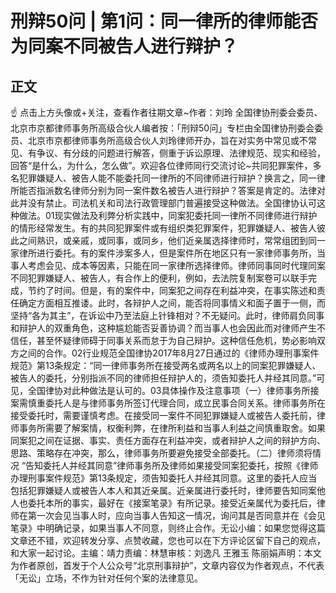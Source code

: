 # 刑辩50问 | 第1问：同一律所的律师能否为同案不同被告人进行辩护？
## 正文
☝ 点击上方头像或+关注，查看作者往期文章~作者：刘玲 全国律协刑委会委员、北京市京都律师事务所高级合伙人编者按：「刑辩50问」专栏由全国律协刑委会委员、北京市京都律师事务所高级合伙人刘玲律师开办，旨在对实务中常见或不常见、有争议、有分歧的问题进行解答，侧重于诉讼原理、法律规范、现实和经验，回答“是什么，为什么，怎么做”。欢迎各位律师同行交流讨论~共同犯罪案件，多名犯罪嫌疑人、被告人能不能委托同一律所的不同律师进行辩护？换言之，同一律所能否指派数名律师分别为同一案件数名被告人进行辩护？答案是肯定的。法律对此并没有禁止。司法机关和司法行政管理部门普遍接受这种做法。全国律协认可这种做法。01现实做法及利弊分析实践中，同案犯委托同一律所不同律师进行辩护的情形经常发生。有的共同犯罪案件或有组织类犯罪案件，犯罪嫌疑人、被告人彼此之间熟识，或亲戚，或同事，或同乡，他们近亲属选择律师时，常常组团到同一家律所进行委托。有的案件涉案多人，但是案件所在地区只有一家律师事务所，当事人考虑会见、成本等因素，只能在同一家律所选择律师。律师同事同时代理同案不同犯罪嫌疑人、被告人，有合作上的便利，例如，去法院复制案卷可以联手完成，节约了时间。但是，有的案件中，同案犯之间存在利益冲突，在事实陈述和责任确定方面相互推诿。此时，各辩护人之间，能否将同事情义和面子置于一侧，而坚持“各为其主”，在诉讼中乃至法庭上针锋相对？不无疑问。此时，律师肩负同事和辩护人的双重角色，这种尴尬能否妥善协调？而当事人也会因此而对律师产生不信任，甚至怀疑律师碍于同事关系而怠于为自己辩护。这种信任危机，势必影响双方之间的合作。02行业规范全国律协2017年8月27日通过的《律师办理刑事案件规范》第13条规定：“同一律师事务所在接受两名或两名以上的同案犯罪嫌疑人、被告人的委托，分别指派不同的律师担任辩护人的，须告知委托人并经其同意。”可见，全国律协对此种做法是认可的。03具体操作及注意事项（一）律师事务所接案需慎重委托人是与律师事务所签订代理合同，成立民事合同关系。律师事务所在接受委托时，需要谨慎考虑。在接受同一案件不同犯罪嫌疑人或被告人委托前，律师事务所需要了解案情，权衡利弊，在律所利益和当事人利益之间慎重取舍。如果同案犯之间在证据、事实、责任方面存在利益冲突，或者辩护人之间的辩护方向、思路、策略存在冲突，那么，律师事务所要避免接受全部委托。（二）律师须将情况 “告知委托人并经其同意”律师事务所及律师如果接受同案犯委托，按照《律师办理刑事案件规范》第13条规定，须告知委托人并经其同意。这里的委托人应当包括犯罪嫌疑人或被告人本人和其近亲属。近亲属进行委托时，律师要告知同案他人也委托本所的事实，最好在《接案笔录》有所记录。接受近亲属代为委托后，律师在第一次会见当事人时，应向当事人告知这一情况，询问其是否同意并在《会见笔录》中明确记录，如果当事人不同意，则终止合作。无讼小编：如果您觉得这篇文章还不错，欢迎转发分享、点赞收藏，您也可以在下方评论区留下自己的观点，和大家一起讨论。主编：靖力责编：林慧审核：刘逸凡 王雅玉 陈丽娟声明：本文为作者原创，首发于个人公众号“北京刑事辩护”，文章内容仅为作者观点，不代表「无讼」立场，不作为针对任何个案的法律意见。